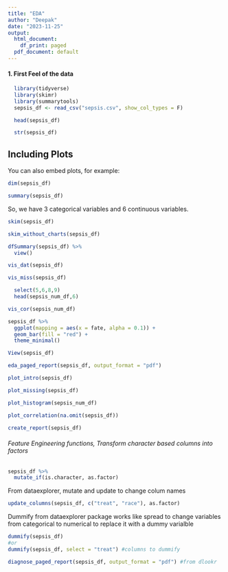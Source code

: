 ```yaml
---
title: "EDA"
author: "Deepak"
date: "2023-11-25"
output:
  html_document:
    df_print: paged
  pdf_document: default
---
```



#### 1. First Feel of the data

```r
  library(tidyverse)
  library(skimr)
  library(summarytools)
  sepsis_df <- read_csv("sepsis.csv", show_col_types = F)
```

```r
  head(sepsis_df)
```


```r
  str(sepsis_df)
```

## Including Plots

You can also embed plots, for example:

```r
dim(sepsis_df)
```


```r
summary(sepsis_df)
```
So, we have 3 categorical variables and 6 continuous variables.

```r
skim(sepsis_df)
```
```r
skim_without_charts(sepsis_df)
```


```r
dfSummary(sepsis_df) %>%
  view()
```

```r
vis_dat(sepsis_df)
```
```r
vis_miss(sepsis_df)
```

```r
  select(5,6,8,9)
  head(sepsis_num_df,6)
```

```r
vis_cor(sepsis_num_df)
```

```r
sepsis_df %>%
  ggplot(mapping = aes(x = fate, alpha = 0.1)) +
  geom_bar(fill = "red") +
  theme_minimal()
```

```r
View(sepsis_df)
```


```r
eda_paged_report(sepsis_df, output_format = "pdf")
```

```r
plot_intro(sepsis_df)
```

```r
plot_missing(sepsis_df)
```
```r
plot_histogram(sepsis_num_df)
```

```r
plot_correlation(na.omit(sepsis_df))
```

```r
create_report(sepsis_df)
```
###### Feature Engineering functions, Transform character based columns into factors

```r
sepsis_df %>%
  mutate_if(is.character, as.factor)
```
From dataexplorer, mutate and update to change colum names

```r
update_columns(sepsis_df, c("treat", "race"), as.factor)
```
Dummify from dataexplorer package works like spread to change variables from categorical to numerical to replace it with a dummy varialble

```r
dummify(sepsis_df) 
#or 
dummify(sepsis_df, select = "treat") #columns to dummify
```


```r
diagnose_paged_report(sepsis_df, output_format = "pdf") #from dlookr
```

